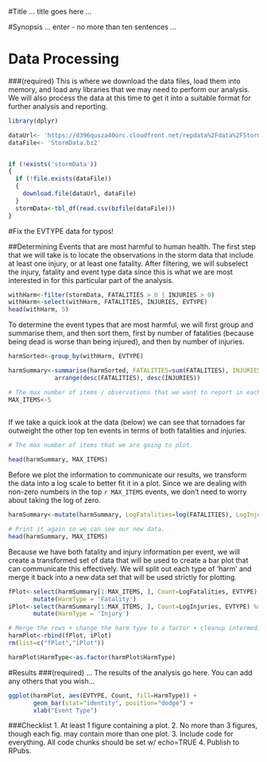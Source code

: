 
#Title
... title goes here ...

#Synopsis
... enter - no more than ten sentences ...


# Data Processing
###(required)
This is where we download the data files, load them into memory, and load any libraries that we may need to 
perform our analysis.  We will also process the data at this time to get it into a suitable format for further analysis and reporting.

```r

library(dplyr)

dataUrl<- 'https://d396qusza40orc.cloudfront.net/repdata%2Fdata%2FStormData.csv.bz2'
dataFile<- 'StormData.bz2'


if (!exists('stormData'))
{
  if (!file.exists(dataFile))
  {
    download.file(dataUrl, dataFile)
  }
  stormData<-tbl_df(read.csv(bzfile(dataFile)))
}

```

#Fix the EVTYPE data for typos!

##Determining Events that are most harmful to human health.
The first step that we will take is to locate the observations in the storm data that include at least one injury, or at least one fatality.  After filtering, we will subselect the injury, fatality and event type data
since this is what we are most interested in for this particular part of the analysis.

```r

withHarm<-filter(stormData, FATALITIES > 0 | INJURIES > 0)
withHarm<-select(withHarm, FATALITIES, INJURIES, EVTYPE)
head(withHarm, 5)

```

To determine the event types that are most harmful, we will first group and summarise them, and then sort them, first by number of fatalities (because being dead is worse than being injured), and then by number of injuries.

```r

harmSorted<-group_by(withHarm, EVTYPE)

harmSummary<-summarise(harmSorted, FATALITIES=sum(FATALITIES), INJURIES=sum(INJURIES)) %>%
             arrange(desc(FATALITIES), desc(INJURIES))

# The max number of items / observations that we want to report in each plot, table, etc.
MAX_ITEMS<-5
                     
```

If we take a quick look at the data (below) we can see that tornadoes far outweight the other top ten events in terms of both fatalities and injuries.  

```r

# The max number of items that we are going to plot.

head(harmSummary, MAX_ITEMS)

```

Before we plot the information to communicate our results, we transform the data into a log scale to better fit it in a plot.  Since we are dealing with non-zero numbers in the top `r MAX_ITEMS` events, we don't need to worry about taking the log of zero.

```r

harmSummary<-mutate(harmSummary, LogFatalities=log(FATALITIES), LogInjuries=log(INJURIES) )

# Print it again so we can see our new data.
head(harmSummary, MAX_ITEMS)

```

Because we have both fatality and injury information per event, we will create a transformed set of data that will be used to create a bar plot that can communicate this effectively.  We will split out each type of 'harm' and merge it back into a new data set that will be used strictly for plotting.

```r
fPlot<-select(harmSummary[1:MAX_ITEMS, ], Count=LogFatalities, EVTYPE) %>% 
       mutate(HarmType = 'Fatality')
iPlot<-select(harmSummary[1:MAX_ITEMS, ], Count=LogInjuries, EVTYPE) %>% 
       mutate(HarmType = 'Injury')

# Merge the rows + change the harm type to a factor + cleanup intermediates.
harmPlot<-rbind(fPlot, iPlot)
rm(list=c("fPlot","iPlot"))

harmPlot$HarmType<-as.factor(harmPlot$HarmType)

```


#Results
###(required)
... The results of the analysis go here.  You can add any others that you wish...

```r

ggplot(harmPlot, aes(EVTYPE, Count, fill=HarmType)) +
       geom_bar(stat="identity", position="dodge") +
       xlab("Event Type")

```

###Checklist
1. At least 1 figure containing a plot.
2. No more than 3 figures, though each fig. may contain more than one plot.
3. Include code for everything.  All code chunks should be set w/ echo=TRUE
4. Publish to RPubs.

